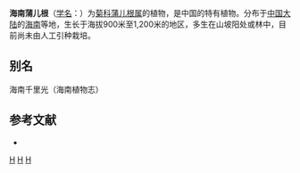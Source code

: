 {{Speciesbox 
| genus = Sinosenecio
| species = hainanense
| authority = (Chang et Tseng) C. Jeffrey et [[陈艺林|Y. L. Chen]]
}}

'''海南蒲儿根'''（[[学名|学名]]：{{lang|la|''Sinosenecio hainanense''}}）为[[菊科|菊科]][[蒲儿根属|蒲儿根属]]的植物，是中国的特有植物。分布于[[中国大陆|中国大陆]]的[[海南|海南]]等地，生长于海拔900米至1,200米的地区，多生在山坡阳处或林中，目前尚未由人工引种栽培。

== 别名 ==
海南千里光（海南植物志）

== 参考文献 ==
<div class="references-small">
* {{cite web| url =http://www.bioinfo.cn/db05/KmzwSpecies.php?action=view&id=5543| title =海南蒲儿根| work =《中国高等植物数据库全库》| publisher =中国科学院微生物研究所| author =昆明植物研究所| accessdate =2009-02-24| deadurl =yes| archiveurl =https://web.archive.org/web/20160305072419/http://www.bioinfo.cn/db05/KmzwSpecies.php?action=view&id=5543| archivedate =2016-03-05}}
</div>
{{Taxonbar|from=Q15564441}}

[[Category:蒲儿根属|H]]
[[Category:中國特有植物|H]]
[[Category:海南植物|H]]